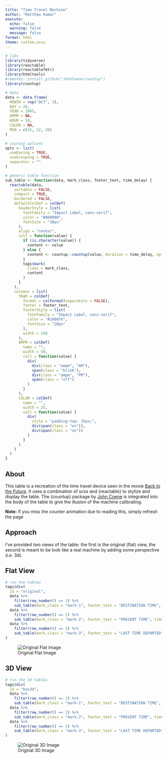 ```yaml
---
title: "Time Travel Machine"
author: "Matthew Kumar"
execute: 
  echo: false
  warning: false
  message: false
format: html
theme: custom.scss
---
```


```r
# libs
library(tidyverse)
library(reactable)
library(reactablefmtr)
library(htmltools)
#remotes::install_github("JohnCoene/countup")
library(countup)

# data
data <- data.frame(
  MONTH = rep("OCT", 3),
  DAY = 26,
  YEAR = 1985,
  AMPM = NA,
  HOUR = 10,
  COLON = NA,
  MIN = c(21, 22, 20)
)

# countup options
opts <- list(
  useEasing = TRUE,
  useGrouping = TRUE,
  separator = ""
)

# generic table function
sub_table <- function(data, mark_class, footer_text, time_delay) {
  reactable(data,
    sortable = FALSE,
    compact = TRUE,
    bordered = FALSE,
    defaultColDef = colDef(
      headerStyle = list(
        fontFamily = "Impact Label, sans-serif",
        color = "#800000",
        fontSize = "30px"
      ),
      align = "center",
      cell = function(value) {
        if (is.character(value)) {
          content <- value
        } else {
          content <- countup::countup(value, duration = time_delay, options = opts)
        }
        tags$mark(
          class = mark_class,
          content
        )
      }
    ),
    columns = list(
      YEAR = colDef(
        format = colFormat(separators = FALSE),
        footer = footer_text,
        footerStyle = list(
          fontFamily = "Impact Label, sans-serif",
          color = "#1A0076",
          fontSize = "20px"
        ),
        width = 250
      ),
      AMPM = colDef(
        name = "",
        width = 50,
        cell = function(value) {
          div(
            div(class = "ampm", "AM"),
            span(class = "blink"),
            div(class = "ampm", "PM"),
            span(class = "off")
          )
        }
      ),
      COLON = colDef(
        name = "",
        width = 25,
        cell = function(value) {
          div(
            style = "padding-top: 15px;",
            div(span(class = "on")),
            div(span(class = "on"))
          )
        }
      )
    )
  )
}

```

## About

This table is a recreation of the time travel device seen in the movie [Back to the Future](https://www.imdb.com/title/tt0088763/). It uses a combination of scss and {reactable} to stylize and display the table. The {countup} package by [John Coene](https://john-coene.com/) is integrated into the body of the table to give the illusion of the machine calibrating.

<strong>Note:</strong> If you miss the counter animation due to reading this, simply refresh the page

## Approach

I've provided two views of the table: the first is the original (flat) view, the second is meant to be look like a real machine by adding some perspective (i.e. 3d).

## Flat View
```r
# run the tables
tags$div(
  id = "original",
  data %>%
    filter(row_number() == 1) %>%
    sub_table(mark_class = "mark-1", footer_text = "DESTINATION TIME", time_delay = 6),
  data %>%
    filter(row_number() == 2) %>%
    sub_table(mark_class = "mark-2", footer_text = "PRESENT TIME", time_delay = 12),
  data %>%
    filter(row_number() == 3) %>%
    sub_table(mark_class = "mark-3", footer_text = "LAST TIME DEPARTED", time_delay = 18)
)
```

:::{.column-margin}
![Original Flat Image](https://images.squarespace-cdn.com/content/v1/545f5b33e4b0719cb5aee3a5/1606653495764-HE8UCUWTBZR2M4IWXOLA/Screen+Shot+2020-11-29+at+12.36.14.png)
:::

## 3D View
```r
# run the 3d tables
tags$div(
  id = "box3d", 
  data %>%
    filter(row_number() == 1) %>%
    sub_table(mark_class = "mark-1", footer_text = "DESTINATION TIME", time_delay = 6),
  data %>%
    filter(row_number() == 2) %>%
    sub_table(mark_class = "mark-2", footer_text = "PRESENT TIME", time_delay = 12),
  data %>%
    filter(row_number() == 3) %>%
    sub_table(mark_class = "mark-3", footer_text = "LAST TIME DEPARTED", time_delay = 18)
)
```
:::{.column-margin}
![Original 3D Image](https://www.rookscastle.com/tutorials/bttf-int-016-1.jpg)
:::